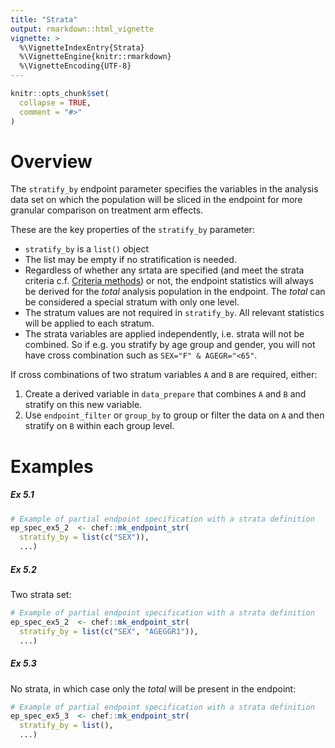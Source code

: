 ```yaml
---
title: "Strata"
output: rmarkdown::html_vignette
vignette: >
  %\VignetteIndexEntry{Strata}
  %\VignetteEngine{knitr::rmarkdown}
  %\VignetteEncoding{UTF-8}
---
```


```r
knitr::opts_chunk$set(
  collapse = TRUE,
  comment = "#>"
)
```

# Overview

The `stratify_by` endpoint parameter specifies the variables in the analysis data set on which the population will be sliced in the endpoint for more granular comparison on treatment arm effects. 

These are the key properties of the `stratify_by` parameter:

* `stratify_by` is a `list()` object
* The list may be empty if no stratification is needed. 
* Regardless of whether any srtata are specified (and meet the strata criteria c.f. [Criteria methods](methods_criteria.html)) or not, the endpoint statistics will always be derived for the *total* analysis population in the endpoint. The *total* can be considered a special stratum with only one level. 
* The stratum values are not required in `stratify_by`. All relevant statistics will be applied to each stratum.
* The strata variables are applied independently, i.e. strata will not be combined. So if e.g. you stratify by age group and gender, you will not have cross combination such as `SEX="F" & AGEGR="<65"`. 

If cross combinations of two stratum variables `A` and `B` are required, either: 

1. Create a derived variable in `data_prepare` that combines `A` and `B` and stratify on this new variable.
2. Use `endpoint_filter` or `group_by` to group or filter the data on `A` and then stratify on `B` within each group level.

# Examples

##### Ex 5.1


```r
# Example of partial endpoint specification with a strata definition
ep_spec_ex5_2  <- chef::mk_endpoint_str(
  stratify_by = list(c("SEX")),
  ...)
```

##### Ex 5.2

Two strata set:

```r
# Example of partial endpoint specification with a strata definition
ep_spec_ex5_2  <- chef::mk_endpoint_str(
  stratify_by = list(c("SEX", "AGEGGR1")),
  ...)
```

##### Ex 5.3

No strata, in which case only the *total* will be present in the endpoint:

```r
# Example of partial endpoint specification with a strata definition
ep_spec_ex5_3  <- chef::mk_endpoint_str(
  stratify_by = list(),
  ...)
```
